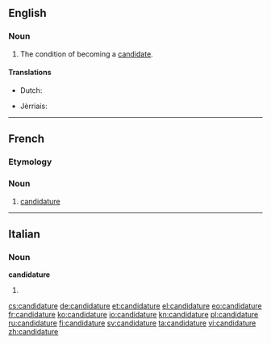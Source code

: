 ==English==

===Noun===
{{en-noun}}

# The condition of becoming a [[candidate]].

====Translations====
{{trans-top|the condition of becoming a candidate}}
* Dutch: {{t-|nl|kandidatuur|f}}
{{trans-mid}}
* Jèrriais: {{tø|roa-jer|candidatuthe|f}}
{{trans-bottom}}

----

==French==

===Etymology===
{{suffix|candidat|ure|lang=fr}}

===Noun===
{{fr-noun|f}}

# [[candidature#English|candidature]]

----

==Italian==

===Noun===
'''candidature''' {{f}}

# {{plural of|candidatura|lang=it}}

[[cs:candidature]]
[[de:candidature]]
[[et:candidature]]
[[el:candidature]]
[[eo:candidature]]
[[fr:candidature]]
[[ko:candidature]]
[[io:candidature]]
[[kn:candidature]]
[[pl:candidature]]
[[ru:candidature]]
[[fi:candidature]]
[[sv:candidature]]
[[ta:candidature]]
[[vi:candidature]]
[[zh:candidature]]
